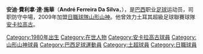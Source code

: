 {{Football player infobox 
| image = [[Image:Replace_this_image_male.svg|150px]]  <!-- only free-content images are allowed for depicting living people - see [[WP:NONFREE|WP:NONFREE]] --> |
| playername = 安迪
| fullname = André Ferreira Da Silva
| nickname = 
| height = {{height|meters=1.82}}
| weight = {{convert|77|kg|lb|abbr=on}}
| dateofbirth = {{birth date and age|1980|4|9}}
| cityofbirth = [[塔鲁芒|泰羅馬]]
| countryofbirth = [[巴西|巴西]]
| currentclub  = [[山形山神|山形山神]]
| clubnumber = 8
| position = [[防守中場|防守中場]]
| youthyears = 
| youthclubs = 
| years = 1999<br>2000<br>2001<br>2002<br>2003<br>2004–2005<br>2005–2006<br>2006–2007<br>2008<br>2009–
| clubs = 卡柏華利安奴<br>柏拉古亞盧倫斯<br>連倫斯<br>{{tsl|en|Associação Ferroviária de Esportes||費路華拉亞}}<br>獨立<br>{{tsl|en|União Agrícola Barbarense Futebol Clube||巴巴朗斯}}<br>[[邦迪比達|邦迪比達]]<br>[[MKE安卡華高古|安卡拉高古]]<br>{{tsl|en|Sociedade Esportiva do Gama||加瑪}}<br>→[[山形山神|山形山神]] (借用)
| caps(goals) ={{0}}{{0}}–{{0}}(–)<br>{{0}}{{0}}–{{0}}(–)<br>{{0}}{{0}}–{{0}}(–)<br>{{0}}{{0}}–{{0}}(–)<br>{{0}}{{0}}–{{0}}(–)<br>{{0}}{{0}}–{{0}}(–)<br>{{0}}28{{0}}(1)<br>{{0}}46{{0}}(0)<br>{{0}}26{{0}}(2)
| pcupdate = January 17, 2009
}}

'''安迪·費利拿·達·施華'''（'''André Ferreira Da Silva'''，{{bd|1980年|4月9日|||C}}），是[[巴西|巴西]]职业[[足球|足球]]运动员，司职防守中場，2009年加盟[[日本職業足球聯賽|日職球隊]][[山形山神|山形山神]]。他曾效力土耳其超級足球聯賽球隊[[MKE安卡華高古|安卡拉高古]]。

{{DEFAULTSORT:Ferreira Da Silva, Andre}}
[[Category:1980年出生|Category:1980年出生]]
[[Category:在世人物|Category:在世人物]]
[[Category:安卡拉高古球員|Category:安卡拉高古球員]]
[[Category:山形山神球員|Category:山形山神球員]]
[[Category:巴西足球運動員|Category:巴西足球運動員]]
[[Category:土超球員|Category:土超球員]]
[[Category:日職球員|Category:日職球員]]